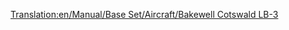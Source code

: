 [[Translation:en/Manual/Base Set/Aircraft/Bakewell Cotswald LB-3]]
{{en/Manual/Base Set/Aircraft/Aircraft|Cost=30,761 (61.522)
|Speed=473 kph (296 MPH)
|Annual=2,756 (5.512)
|Designed=1934
|Lifespan=30
|Capacity=20
|Description=The Bakewell Cotswald is another small plane designed for small airfields
|Real-life=DC-3 Dakota/C-47 Skytrain/Lisunov Li-2/Showa L2D (Plane built by license in USSR and Japan)
}}